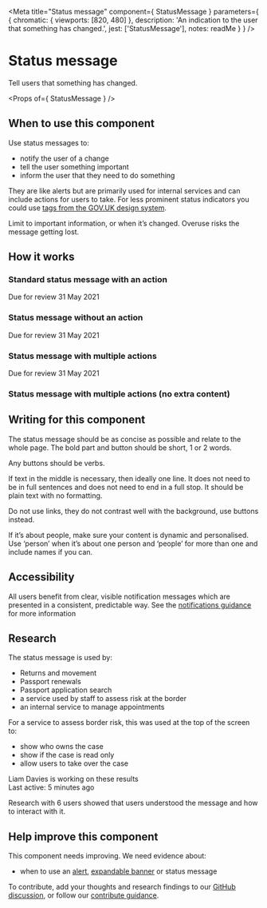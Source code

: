 
<Meta
  title="Status message"
  component={ StatusMessage }
  parameters={ {
    chromatic: { viewports: [820, 480] },
    description: 'An indication to the user that something has changed.',
    jest: ['StatusMessage'],
    notes: readMe
  } }
/>

# Status message

Tell users that something has changed.

<Preview withToolbar>
  <Story name="StatusMessage">
    <StatusMessage status="On hold" />
  </Story>
</Preview>

<Props of={ StatusMessage } />

## When to use this component

Use status messages to:

  - notify the user of a change
  - tell the user something important
  - inform the user that they need to do something

They are like alerts but are primarily used for internal services and can include actions for users to take.
For less prominent status indicators you could use <A href="https://design-system.service.gov.uk/components/tag/">tags from the GOV.UK design system</A>.

Limit to important information, or when it’s changed. Overuse risks the message getting lost.

## How it works

### Standard status message with an action

<Preview>
  <Story name="Standard">
    <StatusMessage status="On hold" actions={[{ href: "#", text: "Review" }]}>
      Due for review 31 May 2021
    </StatusMessage>
  </Story>
</Preview>

### Status message without an action

<Preview>
	<Story name="Standard without action">
		<StatusMessage status="On hold">Due for review 31 May 2021</StatusMessage>
	</Story>
</Preview>

### Status message with multiple actions

<Preview>
  <Story name="MultipleActions">
    <StatusMessage status="On hold" actions={[
        { href: "#", text: "Review" },
        { href: "#", text: "Extend hold" },
      ]}>
      Due for review 31 May 2021
    </StatusMessage>
  </Story>
</Preview>

### Status message with multiple actions (no extra content)

<Preview>
  <Story name="MultipleActions no extra content">
    <StatusMessage
      status="On hold"
      actions={[
        { href: "#", text: "Review" },
        { href: "#", text: "Extend hold" },
      ]}>
    </StatusMessage>
  </Story>
</Preview>

## Writing for this component
The status message should be as concise as possible and relate to the whole page. The bold part and button should be short, 1 or 2 words.

Any buttons should be verbs.

If text in the middle is necessary, then ideally one line. It does not need to be in full sentences and does not need to end in a full stop. It should be plain text with no formatting.

Do not use links, they do not contrast well with the background, use buttons instead.

If it’s about people, make sure your content is dynamic and personalised. Use ‘person’ when it’s about one person and ‘people’ for more than one and include names if you can.

## Accessibility

All users benefit from clear, visible notification messages which are presented in a consistent, predictable way. See the <a href="/accessibility/notifications">notifications guidance</a> for more information

## Research

The status message is used by:

  - Returns and movement
  - Passport renewals
  - Passport application search
  - a service used by staff to assess risk at the border
  - an internal service to manage appointments

For a service to assess border risk, this was used at the top of the screen to:

- show who owns the case
- show if the case is read only
- allow users to take over the case

<Preview>
  <Story name="ExampleFromIntenalService">
    <StatusMessage
      status="Read only"
      actions={[{ href: "#", text: "Take over" }]}>
      Liam Davies is working on these results
      <br />
      Last active: 5 minutes ago
    </StatusMessage>
  </Story>
</Preview>

Research with 6 users showed that users understood the message and how to interact with it.

## Help improve this component

This component needs improving. We need evidence about:

- when to use an [alert](/components?name=Alert), [expandable banner](/components?name=Expandable%20banner) or status message

To contribute, add your thoughts and research findings to our [GitHub discussion](https://github.com/UKHomeOffice/design-system/discussions/419), or follow our [contribute guidance](/contribute).
